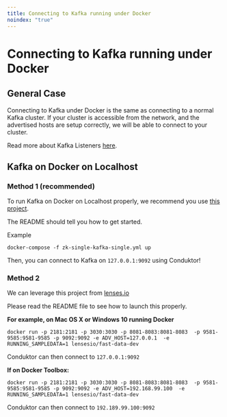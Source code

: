 ```yaml
---
title: Connecting to Kafka running under Docker
noindex: "true"
---
```


# Connecting to Kafka running under Docker

## General Case

Connecting to Kafka under Docker is the same as connecting to a normal Kafka cluster. If your cluster is accessible from the network, and the advertised hosts are setup correctly, we will be able to connect to your cluster.

Read more about Kafka Listeners [here](https://rmoff.net/2018/08/02/kafka-listeners-explained).

## Kafka on Docker on Localhost

### Method 1 \(recommended\)

To run Kafka on Docker on Localhost properly, we recommend you use [this project](https://github.com/simplesteph/kafka-stack-docker-compose).

The README should tell you how to get started.

Example

```text
docker-compose -f zk-single-kafka-single.yml up
```

Then, you can connect to Kafka on `127.0.0.1:9092` using Conduktor!

### Method 2

We can leverage this project from [lenses.io](https://github.com/lensesio/fast-data-dev)

Please read the README file to see how to launch this properly.

**For example, on Mac OS X or Windows 10 running Docker**

```text
docker run -p 2181:2181 -p 3030:3030 -p 8081-8083:8081-8083  -p 9581-9585:9581-9585 -p 9092:9092 -e ADV_HOST=127.0.0.1  -e RUNNING_SAMPLEDATA=1 lensesio/fast-data-dev
```

Conduktor can then connect to `127.0.0.1:9092`

**If on Docker Toolbox:**

```text
docker run -p 2181:2181 -p 3030:3030 -p 8081-8083:8081-8083  -p 9581-9585:9581-9585 -p 9092:9092 -e ADV_HOST=192.168.99.100  -e RUNNING_SAMPLEDATA=1 lensesio/fast-data-dev
```

Conduktor can then connect to `192.189.99.100:9092`
